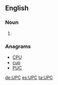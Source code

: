 ==English==

===Noun===
{{en-noun}}

# {{initialism of|{{w|Universal Product Code}}|lang=en}}

===Anagrams===
* [[CPU#English|CPU]] 
* [[cup#English|cup]]
* [[PUC#English|PUC]]

[[de:UPC]]
[[es:UPC]]
[[ta:UPC]]